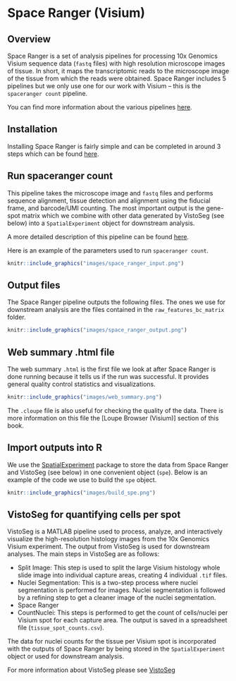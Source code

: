 # Space Ranger (Visium)


## Overview

Space Ranger is a set of analysis pipelines for processing 10x Genomics Visium sequence data (`fastq` files) with high resolution microscope images of tissue. In short, it maps the transcriptomic reads to the microscope image of the tissue from which the reads were obtained. Space Ranger includes 5 pipelines but we only use one for our work with Visium -- this is the `spaceranger count` pipeline. 

You can find more information about the various pipelines [here](https://support.10xgenomics.com/spatial-gene-expression/software/pipelines/latest/what-is-space-ranger).


## Installation

Installing Space Ranger is fairly simple and can be completed in around 3 steps which can be found [here](https://support.10xgenomics.com/spatial-gene-expression/software/pipelines/latest/installation).


## Run spaceranger count

This pipeline takes the microscope image and `fastq` files and performs sequence alignment, tissue detection and alignment using the fiducial frame, and barcode/UMI counting. The most important output is the gene-spot matrix which we combine with other data generated by VistoSeg (see below) into a `SpatialExperiment` object for downstream analysis. 

A more detailed description of this pipeline can be found [here](https://support.10xgenomics.com/spatial-gene-expression/software/pipelines/latest/using/count). 

Here is an example of the parameters used to run `spaceranger count`. 

```r
knitr::include_graphics("images/space_ranger_input.png")
```


## Output files

The Space Ranger pipeline outputs the following files. The ones we use for downstream analysis are the files contained in the `raw_features_bc_matrix` folder.  

```r
knitr::include_graphics("images/space_ranger_output.png")
```


## Web summary .html file

The web summary `.html` is the first file we look at after Space Ranger is done running because it tells us if the run was successful. It provides general quality control statistics and visualizations.  

```r
knitr::include_graphics("images/web_summary.png")
```

The `.cloupe` file is also useful for checking the quality of the data. There is more information on this file the [Loupe Browser (Visium)] section of this book. 


## Import outputs into R

We use the [SpatialExperiment](https://bioconductor.org/packages/SpatialExperiment) package to store the data from Space Ranger and VistoSeg (see below) in one convenient object (`spe`). Below is an example of the code we use to build the `spe` object.

```r
knitr::include_graphics("images/build_spe.png")
```


## VistoSeg for quantifying cells per spot

VistoSeg is a MATLAB pipeline used to process, analyze, and interactively visualize the high-resolution histology images from the 10x Genomics Visium experiment. The output from VistoSeg is used for downstream analyses. The main steps in VistoSeg are as follows:

- Split Image: This step is used to split the large Visium histology whole slide image into individual capture areas, creating 4 individual `.tif` files.
- Nuclei Segmentation: This is a two-step process where nuclei segmentation is performed for images. Nuclei segmentation is followed by a refining step to get a cleaner image of the nuclei segmentation.
- Space Ranger
- CountNuclei: This steps is performed to get the count of cells/nuclei per Visium spot for each capture area. The output is saved in a spreadsheet file (`tissue_spot_counts.csv`).

The data for nuclei counts for the tissue per Visium spot is incorporated with the outputs of Space Ranger by being stored in the `SpatialExperiment` object or used for downstream analysis.

For more information about VistoSeg please see [VistoSeg](http://research.libd.org/VistoSeg/index.html)

